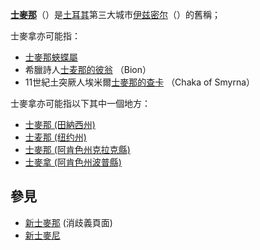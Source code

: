 '''[[士麥那|士麥那]]'''（{{lang|en|Smyrna}}）是[[土耳其|土耳其]]第三大城市[[伊兹密尔|伊兹密尔]]（{{lang|tr|İzmir}}）的舊稱；

士麥拿亦可能指：
* [[沒藥蛺蝶屬|士麥那蛺蝶屬]]
* 希臘詩人[[士麦那的彼翁|士麦那的彼翁]] （Bion）
* 11世紀土突厥人埃米爾[[札卡斯|士麥那的查卡]] （Chaka of Smyrna）

士麥拿亦可能指以下其中一個地方：
*[[士麥那_(田納西州)|士麥那 (田納西州)]]
*[[士麦那_(纽约州)|士麦那 (纽约州)]]
*[[士麥那_(阿肯色州克拉克縣)|士麥那 (阿肯色州克拉克縣)]]
*[[士麥拿_(阿肯色州波普縣)|士麥拿 (阿肯色州波普縣)]]

== 參見 ==
* [[新士麥那|新士麥那]] (消歧義頁面)
* [[新士麥尼|新士麥尼]]

{{disambig|Cat=三字譯名消歧義}}